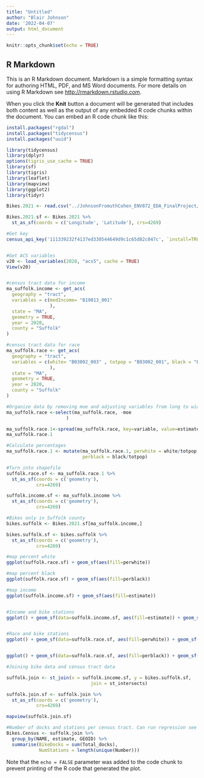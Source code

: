 ```yaml
---
title: "Untitled"
author: "Blair Johnson"
date: '2022-04-07'
output: html_document
---
```


```r
knitr::opts_chunk$set(echo = TRUE)
```

## R Markdown

This is an R Markdown document. Markdown is a simple formatting syntax for authoring HTML, PDF, and MS Word documents. For more details on using R Markdown see <http://rmarkdown.rstudio.com>.

When you click the **Knit** button a document will be generated that includes both content as well as the output of any embedded R code chunks within the document. You can embed an R code chunk like this:

```r
install.packages("rgdal")
install.packages("tidycensus")
install.packages("uuid")

library(tidycensus)
library(dplyr)
options(tigris_use_cache = TRUE)
library(sf)
library(tigris)
library(leaflet)
library(mapview)
library(ggplot2)
library(tidyr)


```

```r
Bikes.2021 <- read.csv("../JohnsonFromuthCohen_ENV872_EDA_FinalProject/Data/Blue_Bike_Stations_2021.csv", stringsAsFactors = TRUE)
```

```r
Bikes.2021.sf <- Bikes.2021 %>% 
  st_as_sf(coords = c('Longitude', 'Latitude'), crs=4269)

```



```r

#Get key
census_api_key('111339232f4137ed330544649d9c1c65d82c047c', `install=TRUE`)


#Get ACS variables 
v20 <- load_variables(2020, "acs5", cache = TRUE)
View(v20)


#census tract data for income
ma_suffolk.income <- get_acs(
  geography = "tract", 
  variables = c(medIncome= "B19013_001" 
                ),  
  state = "MA", 
  geometry = TRUE,
  year = 2020,
  county = "Suffolk"
)

#census tract data for race 
ma_suffolk.race <- get_acs(
  geography = "tract", 
  variables = c(white= "B03002_003" , totpop = "B03002_001", black = "B03002_004"
                ),  
  state = "MA", 
  geometry = TRUE,
  year = 2020,
  county = "Suffolk"
)

```

```r

#Organize data by removing moe and adjusting variables from long to wide 
ma_suffolk.race <-select(ma_suffolk.race, -moe
                      )

ma_suffolk.race.1<-spread(ma_suffolk.race, key=variable, value=estimate)
ma_suffolk.race.1
```

```r

#Calculate percentages 
ma_suffolk.race.1 <- mutate(ma_suffolk.race.1, perwhite = white/totpop,
                            perblack = black/totpop) 
```

```r
#Turn into shapefile 
suffolk.race.sf <- ma_suffolk.race.1 %>% 
  st_as_sf(coords = c('geometry'),
           crs=4269)

suffolk.income.sf <- ma_suffolk.income %>% 
  st_as_sf(coords = c('geometry'),
           crs=4269)
```


```r
#Bikes only in Suffolk county
bikes.suffolk <- Bikes.2021.sf[ma_suffolk.income,]

bikes.suffolk.sf <- bikes.suffolk %>% 
  st_as_sf(coords = c('geometry'),
           crs=4269)

```

```r
#map percent white
ggplot(suffolk.race.sf) + geom_sf(aes(fill=perwhite))

#map percent black
ggplot(suffolk.race.sf) + geom_sf(aes(fill=perblack))

#map income
ggplot(suffolk.income.sf) + geom_sf(aes(fill=estimate))


#Income and bike stations
ggplot() + geom_sf(data=suffolk.income.sf, aes(fill=estimate)) + geom_sf(data=Bikes.2021.sf, aes(color="white", alpha = 0.4))


#Race and bike stations
ggplot() + geom_sf(data=suffolk.race.sf, aes(fill=perwhite)) + geom_sf(data=bikes.suffolk, aes(color=Total_docks, alpha = 0.7)) 


ggplot() + geom_sf(data=suffolk.race.sf, aes(fill=perblack)) + geom_sf(data=bikes.suffolk, aes(color=Total_docks)) 
```

```r
#Joining bike data and census tract data

suffolk.join <- st_join(x = suffolk.income.sf, y = bikes.suffolk.sf, 
                               join = st_intersects)

suffolk.join.sf <- suffolk.join %>% 
  st_as_sf(coords = c('geometry'),
           crs=4269)

mapview(suffolk.join.sf)
```

```r
#Number of docks and stations per census tract. Can run regression see correlations. NA is zero 
Bikes.Census <- suffolk.join %>%
  group_by(NAME, estimate, GEOID) %>%
  summarise(BikeDocks = sum(Total_docks),
            NumStations = length(unique(Number)))

```




Note that the `echo = FALSE` parameter was added to the code chunk to prevent printing of the R code that generated the plot.
